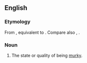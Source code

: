 ==English==

===Etymology===
From {{inh|en|enm|mirkines}}, equivalent to {{suffix|en|murky|ness}}. Compare also {{cog|enm|mirkenes}}, {{m|enm|merkenes|t=darkness}}.

===Noun===
{{en-noun|-|+}}

# The state or quality of being [[murky]].